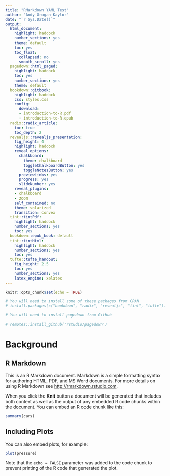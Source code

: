 ```yaml
---
title: "RMarkdown YAML Test"
author: "Andy Grogan-Kaylor"
date: "`r Sys.Date()`"
output:
  html_document:
    highlight: haddock
    number_sections: yes
    theme: default
    toc: yes
    toc_float:
      collapsed: no
      smooth_scroll: yes
  pagedown::html_paged: 
    highlight: haddock
    toc: yes
    number_sections: yes
    theme: default
  bookdown::gitbook:
    highlight: haddock
    css: styles.css
    config:
      download:
      - introduction-to-R.pdf
      - introduction-to-R.epub
  radix::radix_article:
    toc: true
    toc_depth: 2
  revealjs::revealjs_presentation:
    fig_height: 4
    highlight: haddock
    reveal_options:
      chalkboard:
        theme: chalkboard
        toggleChalkboardButton: yes
        toggleNotesButton: yes
      previewLinks: yes
      progress: yes
      slideNumber: yes
    reveal_plugins:
    - chalkboard
    - zoom
    self_contained: no
    theme: solarized
    transition: convex
  tint::tintPdf:
    highlight: haddock
    number_sections: yes
    toc: yes
  bookdown::epub_book: default  
  tint::tintHtml:
    highlight: haddock
    number_sections: yes
    toc: yes
  tufte::tufte_handout:
    fig_height: 2.5
    toc: yes
    number_sections: yes
    latex_engine: xelatex
---
```


```r

knitr::opts_chunk$set(echo = TRUE)

```

```r

# You will need to install some of these packages from CRAN
# install.packages(c("bookdown", "radix", "revealjs", "tint", "tufte"))

# You will need to install pagedown from GitHub

# remotes::install_github('rstudio/pagedown')


```

# Background

## R Markdown

This is an R Markdown document. Markdown is a simple formatting syntax for authoring HTML, PDF, and MS Word documents. For more details on using R Markdown see <http://rmarkdown.rstudio.com>.

When you click the **Knit** button a document will be generated that includes both content as well as the output of any embedded R code chunks within the document. You can embed an R code chunk like this:

```r
summary(cars)
```

## Including Plots

You can also embed plots, for example:

```r
plot(pressure)
```

Note that the `echo = FALSE` parameter was added to the code chunk to prevent printing of the R code that generated the plot.
